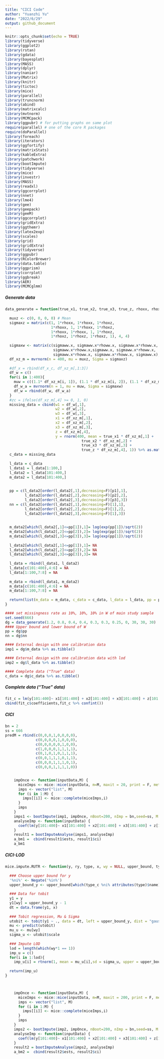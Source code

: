 ---
title: "CICI Code"
author: "Yuanzhi Yu"
date: "2022/6/29"
output: github_document
---

```{r setup, include=FALSE}
knitr::opts_chunk$set(echo = TRUE)
library(tidyverse)
library(ggplot2)
library(rstan)
library(gdata)
library(bayesplot)
library(MASS)
library(dplyr)
library(naniar)
library(Matrix)
library(knitr)
library(tictoc)
library(mice)
library(parallel)
library(truncnorm)
library(abind)
library(matrixcalc)
library(mvtnorm)
library(MCMCpack)
library(ggpubr) # for putting graphs on same plot
require(parallel) # one of the core R packages
require(doParallel)
library(foreach)
library(iterators)
library(ggfortify)
library(matrixStats)
library(kableExtra)
library(patchwork)
library(bootImpute)
library(tidyverse)
library(mice)
library(investr)
library(MASS)
library(readxl)
library(ggcorrplot)
library(nnet)
library(lme4)
library(gee)
library(geepack)
library(geeM)
library(ggcorrplot)
library(gridExtra)
library(ggthemr)
library(latex2exp)
library(scales)
library(grid)
library(gridExtra)
library(tidyverse)
library(ggpubr)
library(RColorBrewer)
library(data.table)
library(ggprism)
library(corrplot)
library(ggbreak)
library(AER)
library(MCMCglmm)
```

##### Generate data

```{r}
data_generate = function(true_x1, true_x2, true_x3, true_z, rhoxx, rhoxz, sigmaww.x, rhoww.x, p1, p2, p3){
  
  muxz <- c(0, 0, 0, 0) # Mean
  sigmaxz = matrix(c(1, 1*rhoxx, 1*rhoxx, 1*rhoxz, 
                     1*rhoxx, 1, 1*rhoxx, 1*rhoxz, 
                     1*rhoxx, 1*rhoxx, 1, 1*rhoxz, 
                     1*rhoxz, 1*rhoxz, 1*rhoxz, 1), 4, 4)
  
  sigmaxw <- matrix(c(sigmaww.x, sigmaww.x*rhoww.x, sigmaww.x*rhoww.x, 
                      sigmaww.x*rhoww.x,sigmaww.x, sigmaww.x*rhoww.x, 
                      sigmaww.x*rhoww.x, sigmaww.x*rhoww.x, sigmaww.x), 3, 3)
  df_xz_m = mvrnorm(n = 400, mu = muxz, Sigma = sigmaxz)
  
  #df_x = rbind(df_x_c, df_xz_m[,1:3])
  df_w = c()
  for(i in 1:400){
    muw = c((1.1* df_xz_m[i, 1]), (1.1 * df_xz_m[i, 2]), (1.1 * df_xz_m[i, 3]))
    df_w_a = mvrnorm(n = 1, mu = muw, Sigma = sigmaxw)
    df_w = rbind(df_w, df_w_a)
  }
  #zc = ifelse(df_xz_m[,4] >= 0, 1, 0)
  missing_data = cbind(w1 = df_w[,1],
                       w2 = df_w[,2],
                       w3 = df_w[,3],
                       x1 = df_xz_m[,1],
                       x2 = df_xz_m[,2],
                       x3 = df_xz_m[,3],
                       z = df_xz_m[,4], 
                       y = rnorm(400, mean = true_x1 * df_xz_m[,1] + 
                                   true_x2 * df_xz_m[,2] + 
                                   true_x3 * df_xz_m[,3] + 
                                   true_z * df_xz_m[,4], 1)) %>% as.matrix()
  c_data = missing_data
  
  l_data = c_data
  l_data1 = l_data[1:100,]
  l_data2 = l_data[101:400,]
  m_data2 = l_data[101:400,]
  
  
  pp = c(l_data2[order(l_data2[,1],decreasing=F)[p1],1],
         l_data2[order(l_data2[,2],decreasing=F)[p2],2],
         l_data2[order(l_data2[,3],decreasing=F)[p3],3])
  nn = c(l_data2[order(l_data2[,1],decreasing=F)[1],1],
         l_data2[order(l_data2[,2],decreasing=F)[1],2],
         l_data2[order(l_data2[,3],decreasing=F)[1],3])
  
  
  m_data2[which(l_data2[,1]<=pp[1]),1]= log(exp(pp[1])/sqrt(2))
  m_data2[which(l_data2[,2]<=pp[2]),2]= log(exp(pp[1])/sqrt(2))
  m_data2[which(l_data2[,3]<=pp[3]),3]= log(exp(pp[1])/sqrt(2))
  
  l_data2[which(l_data2[,1]<=pp[1]),1]= NA
  l_data2[which(l_data2[,2]<=pp[2]),2]= NA
  l_data2[which(l_data2[,3]<=pp[3]),3]= NA
  
  l_data = rbind(l_data1, l_data2)
  l_data[c(101:400),4:6] = NA
  l_data[1:100,7:8] = NA
  
  m_data = rbind(l_data1, m_data2)
  m_data[c(101:400),4:6] = NA
  m_data[1:100,7:8] = NA
  
  return(list(m_data = m_data, c_data = c_data, l_data = l_data, pp = pp, nn = nn))
}

#### set missingness rate as 10%, 10%, 10% in W of main study sample
set.seed(666)
dg = data_generate(1.2, 0.8, 0.4, 0.4, 0.3, 0.3, 0.25, 0, 30, 30, 30)
#### Upper bound and lower bound of W
pp = dg$pp
nn = dg$nn

#### External design with one calibration data
imp1 = dg$m_data %>% as.tibble()

#### External design with one calibration data with lod
imp2 = dg$l_data %>% as.tibble()

#### Complete data ("True" data)
c_data = dg$c_data %>% as.tibble()

```

##### Complete data ("True" data) 

```{r}
fit_c = lm(y[101:400]~ x1[101:400] + x2[101:400] + x3[101:400] + z[101:400],data=c_data)
cbind(fit_c$coefficients,fit_c %>% confint())
```



##### CICI

```{r}
bn = 2
ss = 666
predM = rbind(c(0,0,0,1,0,0,0,0), 
              c(0,0,0,0,1,0,0,0), 
              c(0,0,0,0,0,1,0,0),
              c(1,0,0,0,1,1,1,1), 
              c(0,1,0,1,0,1,1,1), 
              c(0,0,1,1,1,0,1,1), 
              c(0,0,0,1,1,1,0,1),
              c(0,0,0,1,1,1,1,0))


    impOnce <- function(inputData,M) {
      miceImps <- mice::mice(inputData, m=M, maxit = 20, print = F, method = "norm", predictorMatrix = predM, upper_bound = pp, type_c = colnames(imp2)) #, remove.collinear = FALSE
      imps <- vector("list", M)
      for (i in 1:M) {
        imps[[i]] <- mice::complete(miceImps,i)
      }
      imps
    }
    imps1 <- bootImpute(imp1, impOnce, nBoot=200, nImp = bn,seed=ss, M = bn) ### nboot = 200
    analyseImp <- function(inputData) {
      coef(lm(y[101:400]~ x1[101:400] + x2[101:400] + x3[101:400] + z[101:400],data=inputData))
    }
    result1 = bootImputeAnalyse(imps1, analyseImp)
    a_bm1 =  cbind(result1$ests, result1$ci) 
    a_bm1
```

##### CICI-LOD

```{r}
mice.impute.RUTR <- function(y, ry, type, x, wy = NULL, upper_bound, type_c,...){ 
  
  ### Choose upper bound for y
  '%ni%' <- Negate('%in%')
  upper_bound_y <- upper_bound[which(type_c %ni% attributes(type)$name)[1]]
  
  ### Data for tobit
  y1 = y
  y1[wy] = upper_bound_y - 1 
  dt = data.frame(y1, x)
  
  ### Tobit regression, Mu & Sigma
  utobit <- tobit(y1 ~ ., data = dt, left = upper_bound_y, dist = "gaussian")
  mu <- predict(utobit) 
  mu_u <- mu[wy] 
  sigma_u <- utobit$scale 
  
  ### Impute LOD
  lod = length(which(wy*1 == 1))
  imp_u = c()
  for(i in 1:lod){
    imp_u[i] = rtnorm(1, mean = mu_u[i],sd = sigma_u, upper = upper_bound_y)}
  
  return(imp_u)
}



    impOnce <- function(inputData,M) {
      miceImps <- mice::mice(inputData, m=M, maxit = 200, print = F, method = c("RUTR", "RUTR", "RUTR", "norm", "norm", "norm", "norm", "norm"), predictorMatrix = predM, upper_bound = pp, type_c = colnames(imp2)) #, remove.collinear = FALSE
      imps <- vector("list", M)
      for (i in 1:M) {
        imps[[i]] <- mice::complete(miceImps,i)
      }
      imps
    }
    imps2 <- bootImpute(imp2, impOnce, nBoot=200, nImp = bn,seed=ss, M = bn) 
    analyseImp <- function(inputData) {
      coef(lm(y[101:400]~ x1[101:400] + x2[101:400] + x3[101:400] + z[101:400],data=inputData))
    }
    result2 = bootImputeAnalyse(imps2, analyseImp)
    a_bm2 =  cbind(result2$ests, result2$ci)
```

